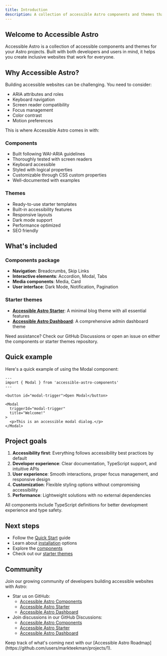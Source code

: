```yaml
---
title: Introduction
description: A collection of accessible Astro components and themes that help you build inclusive websites faster.
---
```



## Welcome to Accessible Astro

Accessible Astro is a collection of accessible components and themes for your Astro projects. Built with both developers and users in mind, it helps you create inclusive websites that work for everyone.

## Why Accessible Astro?

Building accessible websites can be challenging. You need to consider:
- ARIA attributes and roles
- Keyboard navigation
- Screen reader compatibility
- Focus management
- Color contrast
- Motion preferences

This is where Accessible Astro comes in with:

### Components
- Built following WAI-ARIA guidelines
- Thoroughly tested with screen readers
- Keyboard accessible
- Styled with logical properties
- Customizable through CSS custom properties
- Well-documented with examples

### Themes
- Ready-to-use starter templates
- Built-in accessibility features
- Responsive layouts
- Dark mode support
- Performance optimized
- SEO friendly

## What's included

### Components package
- **Navigation**: Breadcrumbs, Skip Links
- **Interactive elements**: Accordion, Modal, Tabs
- **Media components**: Media, Card
- **User interface**: Dark Mode, Notification, Pagination

### Starter themes
- **[Accessible Astro Starter](/themes/accessible-astro-starter)**: A minimal blog theme with all essential features
- **[Accessible Astro Dashboard](/themes/accessible-astro-dashboard)**: A comprehensive admin dashboard theme

<Aside type="tip" title="Getting help">
  Need assistance? Check our GitHub Discussions or open an issue on either the components or starter themes repository.
</Aside>

## Quick example

Here's a quick example of using the Modal component:

```astro
---
import { Modal } from 'accessible-astro-components'
---

<button id="modal-trigger">Open Modal</button>

<Modal
  triggerId="modal-trigger"
  title="Welcome!"
>
  <p>This is an accessible modal dialog.</p>
</Modal>
```

## Project goals

1. **Accessibility first**: Everything follows accessibility best practices by default
2. **Developer experience**: Clear documentation, TypeScript support, and intuitive APIs
3. **User experience**: Smooth interactions, proper focus management, and responsive design
4. **Customization**: Flexible styling options without compromising accessibility
5. **Performance**: Lightweight solutions with no external dependencies

<Aside type="note" title="TypeScript">
  All components include TypeScript definitions for better development experience and type safety.
</Aside>

## Next steps

- Follow the [Quick Start](/getting-started/quick-start) guide
- Learn about [installation](/getting-started/installation) options
- Explore the [components](/components/accordion)
- Check out our [starter themes](/themes/accessible-astro-starter)

## Community

Join our growing community of developers building accessible websites with Astro:

- Star us on GitHub:
  - [Accessible Astro Components](https://github.com/markteekman/accessible-astro-components)
  - [Accessible Astro Starter](https://github.com/markteekman/accessible-astro-starter)
  - [Accessible Astro Dashboard](https://github.com/markteekman/accessible-astro-dashboard)
- Join discussions in our GitHub Discussions:
  - [Accessible Astro Components](https://github.com/markteekman/accessible-astro-components/discussions)
  - [Accessible Astro Starter](https://github.com/markteekman/accessible-astro-starter/discussions)
  - [Accessible Astro Dashboard](https://github.com/markteekman/accessible-astro-dashboard/discussions)

<Aside type="tip" title="Accessible Astro Roadmap">
  Keep track of what's coming next with our [Accessible Astro Roadmap](https://github.com/users/markteekman/projects/1).
</Aside>
